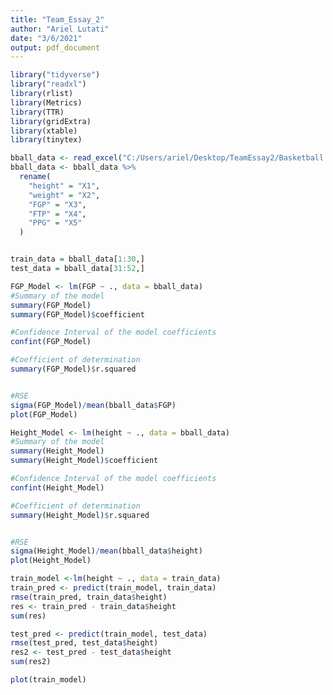 ```yaml
---
title: "Team_Essay_2"
author: "Ariel Lutati"
date: "3/6/2021"
output: pdf_document
---
```

```r
library("tidyverse")
library("readxl")
library(rlist)
library(Metrics)
library(TTR)
library(gridExtra)
library(xtable)
library(tinytex)
```

```r
bball_data <- read_excel("C:/Users/ariel/Desktop/TeamEssay2/Basketball.xlsx")
bball_data <- bball_data %>%
  rename(
    "height" = "X1",
    "weight" = "X2",
    "FGP" = "X3",
    "FTP" = "X4",
    "PPG" = "X5"
  )


train_data = bball_data[1:30,]
test_data = bball_data[31:52,]
```

```r
FGP_Model <- lm(FGP ~ ., data = bball_data)
#Summary of the model
summary(FGP_Model)
summary(FGP_Model)$coefficient

#Confidence Interval of the model coefficients
confint(FGP_Model)

#Coefficient of determination
summary(FGP_Model)$r.squared


#RSE
sigma(FGP_Model)/mean(bball_data$FGP)
plot(FGP_Model)
```

```r
Height_Model <- lm(height ~ ., data = bball_data)
#Summary of the model
summary(Height_Model)
summary(Height_Model)$coefficient

#Confidence Interval of the model coefficients
confint(Height_Model)

#Coefficient of determination
summary(Height_Model)$r.squared


#RSE
sigma(Height_Model)/mean(bball_data$height)
plot(Height_Model)

```

```r
train_model <-lm(height ~ ., data = train_data)
train_pred <- predict(train_model, train_data)
rmse(train_pred, train_data$height)
res <- train_pred - train_data$height
sum(res)
```
```r
test_pred <- predict(train_model, test_data)
rmse(test_pred, test_data$height)
res2 <- test_pred - test_data$height
sum(res2)

plot(train_model)
```



